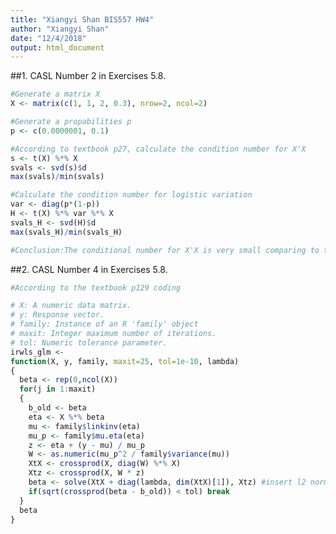 ```yaml
---
title: "Xiangyi Shan BIS557 HW4"
author: "Xiangyi Shan"
date: "12/4/2018"
output: html_document
---
```


##1. CASL Number 2 in Exercises 5.8.
```r
#Generate a matrix X
X <- matrix(c(1, 1, 2, 0.3), nrow=2, ncol=2)

#Generate a propabilities p
p <- c(0.0000001, 0.1)

#According to textbook p27, calculate the condition number for X'X
s <- t(X) %*% X
svals <- svd(s)$d
max(svals)/min(svals)

#Calculate the condition number for logistic variation
var <- diag(p*(1-p))
H <- t(X) %*% var %*% X
svals_H <- svd(H)$d
max(svals_H)/min(svals_H)

#Conclusion:The conditional number for X'X is very small comparing to that of logistic variation. Therefore, X'X is a well-condition matrix but its logistic variation not.
```

##2. CASL Number 4 in Exercises 5.8.
```r
#According to the textbook p129 coding

# X: A numeric data matrix.
# y: Response vector.
# family: Instance of an R 'family' object
# maxit: Integer maximum number of iterations.
# tol: Numeric tolerance parameter.
irwls_glm <- 
function(X, y, family, maxit=25, tol=1e-10, lambda)
{
  beta <- rep(0,ncol(X))
  for(j in 1:maxit)
  {
    b_old <- beta
    eta <- X %*% beta
    mu <- family$linkinv(eta)
    mu_p <- family$mu.eta(eta)
    z <- eta + (y - mu) / mu_p
    W <- as.numeric(mu_p^2 / family$variance(mu))
    XtX <- crossprod(X, diag(W) %*% X)
    Xtz <- crossprod(X, W * z)
    beta <- solve(XtX + diag(lambda, dim(XtX)[1]), Xtz) #insert l2 norm
    if(sqrt(crossprod(beta - b_old)) < tol) break
  }
  beta
}
```
